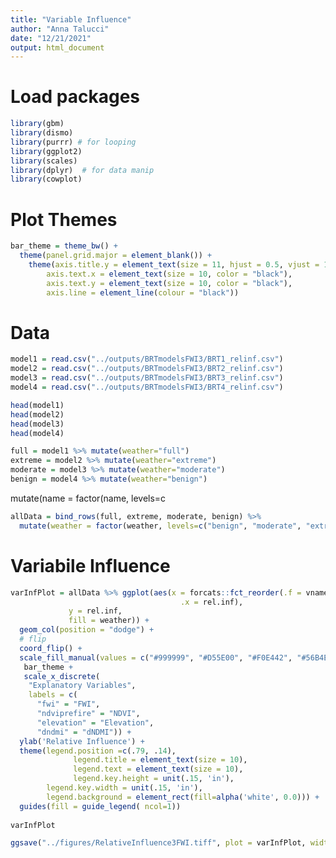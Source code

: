 ```yaml
---
title: "Variable Influence"
author: "Anna Talucci"
date: "12/21/2021"
output: html_document
---
```



# Load packages
```r
library(gbm)
library(dismo)
library(purrr) # for looping
library(ggplot2)
library(scales)
library(dplyr)  # for data manip
library(cowplot)
```


# Plot Themes
```r
bar_theme = theme_bw() + 
  theme(panel.grid.major = element_blank()) +
    theme(axis.title.y = element_text(size = 11, hjust = 0.5, vjust = 1.1),
        axis.text.x = element_text(size = 10, color = "black"),
        axis.text.y = element_text(size = 10, color = "black"),
        axis.line = element_line(colour = "black")) 
```


# Data


```r
model1 = read.csv("../outputs/BRTmodelsFWI3/BRT1_relinf.csv") 
model2 = read.csv("../outputs/BRTmodelsFWI3/BRT2_relinf.csv") 
model3 = read.csv("../outputs/BRTmodelsFWI3/BRT3_relinf.csv") 
model4 = read.csv("../outputs/BRTmodelsFWI3/BRT4_relinf.csv") 
```


```r
head(model1)
head(model2)
head(model3)
head(model4)
```

```r
full = model1 %>% mutate(weather="full")
extreme = model2 %>% mutate(weather="extreme")
moderate = model3 %>% mutate(weather="moderate")
benign = model4 %>% mutate(weather="benign")
```
mutate(name = factor(name, levels=c
```r
allData = bind_rows(full, extreme, moderate, benign) %>%
  mutate(weather = factor(weather, levels=c("benign", "moderate", "extreme", "full")))
```

# Variabile Influence 


```r
varInfPlot = allData %>% ggplot(aes(x = forcats::fct_reorder(.f = vnames, 
                                      .x = rel.inf), 
             y = rel.inf, 
             fill = weather)) +
  geom_col(position = "dodge") +
  # flip
  coord_flip() +
  scale_fill_manual(values = c("#999999", "#D55E00", "#F0E442", "#56B4E9"), name = "Model", breaks = c("full", "extreme", "moderate", "benign"), labels=c("Full", "Extreme", "Moderate", "Benign"), guide = guide_legend(reverse=FALSE)) +
   bar_theme +
   scale_x_discrete(
    "Explanatory Variables",
    labels = c(
      "fwi" = "FWI",
      "ndviprefire" = "NDVI",
      "elevation" = "Elevation",
      "dndmi" = "dNDMI")) +
  ylab('Relative Influence') +
  theme(legend.position =c(.79, .14),
              legend.title = element_text(size = 10),
              legend.text = element_text(size = 10),
              legend.key.height = unit(.15, 'in'), 
        legend.key.width = unit(.15, 'in'),
        legend.background = element_rect(fill=alpha('white', 0.0))) +
  guides(fill = guide_legend( ncol=1))
 
varInfPlot
```



```r
ggsave("../figures/RelativeInfluence3FWI.tiff", plot = varInfPlot, width = 3.5, height =4, units = c("in"), dpi=600 )
```